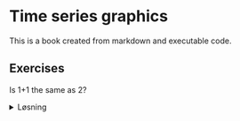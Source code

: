 # Time series graphics

This is a book created from markdown and executable code.

## Exercises
Is 1+1 the same as 2?

<details><summary>Løsning</summary>
```r
1+1 == 2
```
</details>